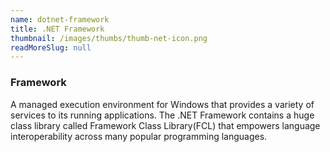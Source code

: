 ```yaml
---
name: dotnet-framework
title: .NET Framework
thumbnail: /images/thumbs/thumb-net-icon.png
readMoreSlug: null
---
```


### **Framework**

A managed execution environment for Windows that provides a variety of services to its running applications. The .NET Framework contains a huge class library called Framework Class Library(FCL) that empowers language interoperability across many popular programming languages.
